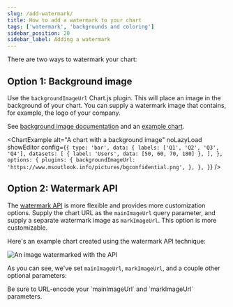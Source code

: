 ```yaml
---
slug: /add-watermark/
title: How to add a watermark to your chart
tags: ['watermark', 'backgrounds and coloring']
sidebar_position: 20
sidebar_label: Adding a watermark
---
```



There are two ways to watermark your chart:

## Option 1: Background image

Use the `backgroundImageUrl` Chart.js plugin. This will place an image in the background of your chart. You can supply a watermark image that contains, for example, the logo of your company.

See [background image documentation](/documentation/reference/colors-and-backgrounds/#background-image) and an [example chart](https://quickchart.io/sandbox#%7B%0A%20%20type%3A%20%27bar%27%2C%0A%20%20data%3A%20%7B%0A%20%20%20%20labels%3A%20%5B%27Q1%27%2C%20%27Q2%27%2C%20%27Q3%27%2C%20%27Q4%27%5D%2C%0A%20%20%20%20datasets%3A%20%5B%7B%0A%20%20%20%20%20%20label%3A%20%27Users%27%2C%0A%20%20%20%20%20%20data%3A%20%5B50%2C%2060%2C%2070%2C%20180%5D%0A%20%20%20%20%7D%2C%20%7B%0A%20%20%20%20%20%20label%3A%20%27Revenue%27%2C%0A%20%20%20%20%20%20data%3A%20%5B100%2C%20200%2C%20300%2C%20400%5D%0A%20%20%20%20%7D%5D%0A%20%20%7D%2C%0A%20%20options%3A%20%7B%0A%20%20%20%20legend%3A%20%7B%0A%20%20%20%20%20%20labels%3A%20%7B%0A%20%20%20%20%20%20%20%20fontColor%3A%20%27%23fff%27%2C%0A%20%20%20%20%20%20%7D%0A%20%20%20%20%7D%2C%0A%20%20%20%20scales%3A%20%7B%0A%20%20%20%20%20%20xAxes%3A%20%5B%7B%0A%20%20%20%20%20%20%20%20ticks%3A%20%7B%0A%20%20%20%20%20%20%20%20%20%20fontColor%3A%20%27%23fff%27%0A%20%20%20%20%20%20%20%20%7D%0A%20%20%20%20%20%20%7D%5D%2C%0A%20%20%20%20%20%20yAxes%3A%20%5B%7B%0A%20%20%20%20%20%20%20%20ticks%3A%20%7B%20%20%20%20%20%20%20%20%0A%20%20%20%20%20%20%20%20%20%20beginAtZero%3A%20true%2C%0A%20%20%20%20%20%20%20%20%20%20fontColor%3A%20%27%23fff%27%0A%20%20%20%20%20%20%20%20%7D%2C%0A%20%20%20%20%20%20%20%20gridLines%3A%20%7B%0A%20%20%20%20%20%20%20%20%20%20color%3A%20%27%23aaa%27%0A%20%20%20%20%20%20%20%20%7D%0A%20%20%20%20%20%20%7D%5D%0A%20%20%20%20%7D%2C%0A%20%20%20%20plugins%3A%20%7B%0A%20%20%20%20%20%20backgroundImageUrl%3A%20%27https%3A%2F%2Fcdn.pixabay.com%2Fphoto%2F2017%2F08%2F30%2F01%2F05%2Fmilky-way-2695569__340.jpg%27%2C%0A%20%20%20%20%7D%0A%20%20%7D%0A%7D).

<ChartExample
  alt="A chart with a background image"
  noLazyLoad
  showEditor
  config={`{
  type: 'bar',
  data: {
    labels: ['Q1', 'Q2', 'Q3', 'Q4'],
    datasets: [
      { label: 'Users', data: [50, 60, 70, 180] },
    ],
  },
  options: {
    plugins: {
      backgroundImageUrl:
        'https://www.msoutlook.info/pictures/bgconfidential.png',
    },
  },
}`}
/>

## Option 2: Watermark API

The [watermark API](/documentation/watermark-api/) is more flexible and provides more customization options. Supply the chart URL as the `mainImageUrl` query parameter, and supply a separate watermark image as `markImageUrl`. This option is more customizable.

Here's an example chart created using the watermark API technique:

<Image
  alt="An image watermarked with the API"
  src="https://quickchart.io/watermark?mainImageUrl=https%3A%2F%2Fquickchart.io%2Fchart%3Fc%3D%257B%250A%2520%2520type%253A%2520%2527bar%2527%252C%250A%2520%2520data%253A%2520%257B%250A%2520%2520%2520%2520labels%253A%2520%255B%2527Q1%2527%252C%2520%2527Q2%2527%252C%2520%2527Q3%2527%252C%2520%2527Q4%2527%255D%252C%250A%2520%2520%2520%2520datasets%253A%2520%255B%257B%250A%2520%2520%2520%2520%2520%2520label%253A%2520%2527Users%2527%252C%250A%2520%2520%2520%2520%2520%2520data%253A%2520%255B50%252C%252060%252C%252070%252C%2520180%255D%250A%2520%2520%2520%2520%257D%255D%250A%2520%2520%257D%250A%257D&markImageUrl=https%3A%2F%2Fupload.wikimedia.org%2Fwikipedia%2Fcommons%2Fthumb%2F3%2F36%2FSeal_of_the_President_of_the_United_States.svg%2F200px-Seal_of_the_President_of_the_United_States.svg.png&markRatio=0.5&position=center&opacity=0.2&margin=0&imageWidth=500"
/>

As you can see, we've set `mainImageUrl`, `markImageUrl`, and a couple other optional parameters:

<CodeWithHighlights
  wrap
  code="https://quickchart.io/watermark?**mainImageUrl=**https%3A%2F%2Fquickchart.io%2Fchart%3Fc%3D%257B%250A%2520%2520type%253A%2520%2527bar%2527%252C%250A%2520%2520data%253A%2520%257B%250A%2520%2520%2520%2520labels%253A%2520%255B%2527Q1%2527%252C%2520%2527Q2%2527%252C%2520%2527Q3%2527%252C%2520%2527Q4%2527%255D%252C%250A%2520%2520%2520%2520datasets%253A%2520%255B%257B%250A%2520%2520%2520%2520%2520%2520label%253A%2520%2527Users%2527%252C%250A%2520%2520%2520%2520%2520%2520data%253A%2520%255B50%252C%252060%252C%252070%252C%2520180%255D%250A%2520%2520%2520%2520%257D%255D%250A%2520%2520%257D%250A%257D**&markImageUrl=**https%3A%2F%2Fupload.wikimedia.org%2Fwikipedia%2Fcommons%2Fthumb%2F3%2F36%2FSeal_of_the_President_of_the_United_States.svg%2F200px-Seal_of_the_President_of_the_United_States.svg.png**&markRatio=**0.5**&position=**center**&opacity=**0.2**&margin=**0**&imageWidth=**500"
/>

<Admonition type="tip">
  Be sure to URL-encode your `mainImageUrl` and `markImageUrl` parameters.
</Admonition>
